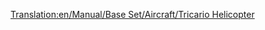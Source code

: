 [[Translation:en/Manual/Base Set/Aircraft/Tricario Helicopter]]

{{en/Manual/Base Set/Aircraft/Helicopter|Name=Tricario Helicopter
|Image=[[File:en/Manual/Base Set/Aircraft/SikorskyHelicopter.png|Tricario Helicopter]]
|Cost=30,761 (61,522)
|Speed=322 kph (200 MPH)
|Annual=2,278 (4,556)
|Designed=1957
|Lifespan=20
|Capacity=40 passengers & 15 bags of mail
|Description=The Tricario Helicopter is the first helicopter available in the game.  Keeping with a naming scheme for vehicles in the game, this aircraft is likely named for Jim Tricario, a quality assurance tester associated with Microprose during ''Transport Tycoon'''s original release.
|Real-life=Sikorsky S-62 Helicopter 
}}